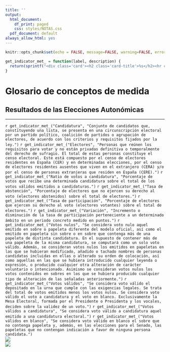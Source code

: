 ```yaml
---
title: ''
output:
  html_document:
    df_print: paged
    css: styles/NOTAS.css
  pdf_document: default
always_allow_html: yes
---
```


```r
knitr::opts_chunk$set(echo = FALSE, message=FALSE, warning=FALSE, error=FALSE)
```

```r
get_indicator_met_ = function(label, description) {
  return(sprintf("<div class='card'><h2 class='card-title'>%s</h2><hr class='separator'/><p class='card-text'>%s</p></div>", label, description))
}
```

<!-- HTML -->
<h1>Glosario de conceptos de medida</h1>
<h2>Resultados de las Elecciones Autonómicas</h2>
<hr>

<div class="row highlight card-columns-3">
  `r get_indicator_met_("Candidatura", "Conjunto de candidatos que, constituyendo una lista, se presenta en una circunscripción electoral por un partido político, coalición de partidos o agrupación de electores, de acuerdo con los criterios y requisitos fijados por la ley.")`
  `r get_indicator_met_("Electores", "Personas que reúnen los requisitos para votar y no están privadas definitiva o temporalmente del derecho de sufragio. El total de estas personas constituye el censo electoral. Este está compuesto por el censo de electores residentes en España (CER) y en determinadas elecciones, por el censo de electores residentes ausentes que viven en el extranjero (CERA) y/o por el censo de personas extranjeras que residen en España (CERE).")`
  `r get_indicator_met_("Ratio de votos a candidatura", "Porcentaje de votos que recibe una determinada candidatura sobre el total de los votos válidos emitidos a candidaturas.")`
  `r get_indicator_met_("Tasa de abstención", "Porcentaje de electores que no ejercen su derecho al voto (electores abstenidos) sobre el total de electores.")`
  `r get_indicator_met_("Tasa de participación", "Porcentaje de electores que ejercen su derecho al voto (electores votantes) sobre el total de electores.")`
  `r get_indicator_met_("Variación", "Incremento o disminución de la tasa de participación perteneciente a un determinado ámbito en un periodo concreto medido en puntos.")`
  `r get_indicator_met_("Votos nulos", "Se considera voto nulo aquel emitido en sobre o papeleta diferente del modelo oficial, así como el emitido en papeleta sin sobre o en sobre que contenga más de una papeleta de distinta candidatura. En el supuesto de contener más de una papeleta de la misma candidatura, se computará como un solo voto válido. Además, se consideran votos nulos los emitidos en papeletas en las que se hubieran modificado, añadido o tachado nombres de personas candidatas incluidas en ellas o alterado su orden de colocación, así como aquellas en las que se hubiera introducido cualquier leyenda o expresión, o producido cualquier otra alteración de carácter voluntario o intencionado. Asimismo se consideran votos nulos los votos contenidos en sobres en los que se hubiera producido cualquier tipo de alteración de las señaladas anteriormente.")`
  `r get_indicator_met_("Votos válidos", "Se considera voto válido el depositado en la urna que cumple con las exigencias legales. Se trata del total de votos emitidos menos los votos nulos. Se considera voto válido el voto a candidatura y el voto en blanco. Exclusivamente la Mesa Electoral, formada por el Presidente o Presidenta y los vocales, deciden sobre la validez de un voto.")`
  `r get_indicator_met_("Votos válidos a candidatura", "Se considera voto válido a candidatura aquel emitido a una candidatura electoral.")`
  `r get_indicator_met_("Votos válidos en blanco", "Se considera voto válido en blanco el sobre que no contenga papeleta y, además, en las elecciones para el Senado, las papeletas que no contengan indicación a favor de ninguna persona candidata.")`
  </div>
</div>


<div class="row logos">
  <div class="column"><img class="logo-istac" src="img/logo_istac.png"/></div>
  <div class="column"><img class="logo-fecam" src="img/fecam.jpeg" /></div>
</div>

